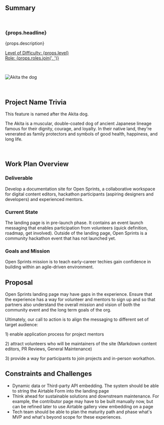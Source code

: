 ## Summary

<br />

<h3>{props.headline}</h3>
<p>{props.description}</p>

<p>
  <u>
    Level of Difficulty: <span>{props.level}</span>
    <br />
    Role: <span>{props.roles.join(', ')}</span>
  </u>
</p>

<br />

<p align="center">

![Akita the dog](./assets/akita.jpeg)

</p>

<br />

## Project Name Trivia

This feature is named after the Akita dog.

The Akita is a muscular, double-coated dog of ancient Japanese lineage famous for
their dignity, courage, and loyalty. In their native land, they're venerated as family
protectors and symbols of good health, happiness, and long life.

<br />

## Work Plan Overview

### Deliverable
Develop a documentation site for Open Sprints, a collaborative workspace for digital content editors, hackathon participants (aspiring designers and developers) and experienced mentors.
<br />

### Current State
The landing page is in pre-launch phase. It contains an event launch messaging that enables participation from volunteers (quick definition, roadmap, get involved). Outside of the landing page, Open Sprints is a community hackathon event that has not launched yet.
<br />

### Goals and Mission
Open Sprints mission is to teach early-career techies gain confidence in building within an agile-driven environment. 
<br />

## Proposal
Open Sprints landing page may have gaps in the experience. Ensure that the experience has a way for volunteer and mentors to sign up and so that partners also understand the overall mission and vision of both the community event and the long term goals of the org.
<br />

Ultimately, our call to action is to align the messaging to different set of target audience:
<p> 1) enable application process for project mentors </p>
<p> 2) attract volunteers who will be maintainers of the site (Markdown content editors, PR Reviews, General Maintenance) </p>
<p> 3) provide a way for participants to join projects and in-person workathon. </p>

## Constraints and Challenges
- Dynamic data or Third-party API embedding. The system should be able to string the Airtable Form into the landing page
- Think ahead for sustainable solutions and downstream maintenance. For example, the contributor page may have to be built manually now, but can be refined later to use Airtable gallery view embedding on a page 
- Tech team should be able to plan the maturity path and phase what's MVP and what's beyond scope for these experiences.
